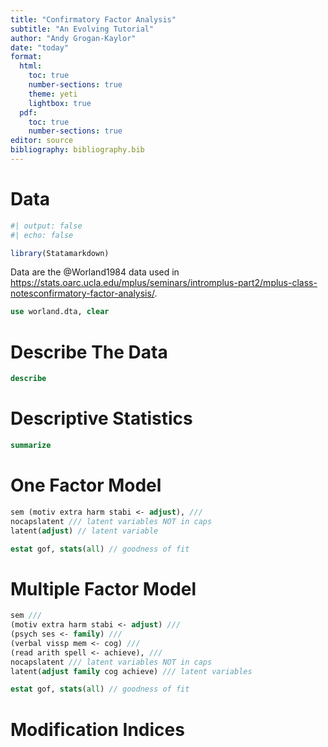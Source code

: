 ```yaml
---
title: "Confirmatory Factor Analysis"
subtitle: "An Evolving Tutorial"
author: "Andy Grogan-Kaylor"
date: "today"
format:
  html: 
    toc: true
    number-sections: true
    theme: yeti
    lightbox: true
  pdf: 
    toc: true
    number-sections: true
editor: source
bibliography: bibliography.bib
---
```


# Data

```r
#| output: false
#| echo: false

library(Statamarkdown)

```

Data are the @Worland1984 data used in [https://stats.oarc.ucla.edu/mplus/seminars/intromplus-part2/mplus-class-notesconfirmatory-factor-analysis/](https://stats.oarc.ucla.edu/mplus/seminars/intromplus-part2/mplus-class-notesconfirmatory-factor-analysis/).

```stata

use worland.dta, clear

```

# Describe The Data

```stata

describe

```

# Descriptive Statistics

```stata

summarize

```
# One Factor Model

```stata

sem (motiv extra harm stabi <- adjust), ///
nocapslatent /// latent variables NOT in caps
latent(adjust) // latent variable

estat gof, stats(all) // goodness of fit

```


# Multiple Factor Model


```stata

sem ///
(motiv extra harm stabi <- adjust) ///
(psych ses <- family) ///
(verbal vissp mem <- cog) ///
(read arith spell <- achieve), ///
nocapslatent /// latent variables NOT in caps
latent(adjust family cog achieve) /// latent variables

estat gof, stats(all) // goodness of fit

```


# Modification Indices









